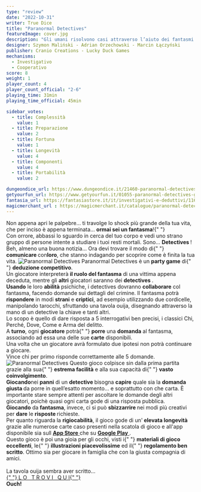 ```yaml
---
type: "review"
date: "2022-10-31"
writer: True Dice
title: "Paranormal Detectives"
featureImage: cover.jpg
description: "Gli umani risolvono casi attraverso l’aiuto dei fantasmi!"
designer: Szymon Maliński - Adrian Orzechowski - Marcin Łączyński
publisher: Cranio Creations - Lucky Duck Games
mechanisms:
  - Investigativo
  - Cooperativo
score: 8
weight: 1
player_count: 4
player_count_official: "2-6"
playing_time: 31min
playing_time_official: 45min

sidebar_votes:
  - title: Complessità
    value: 1
  - title: Preparazione
    value: 2
  - title: Fortuna
    value: 1
  - title: Longevità
    value: 4
  - title: Componenti
    value: 4
  - title: Portabilità
    value: 2

dungeondice_url: https://www.dungeondice.it/21460-paranormal-detectives.html
getyourfun_url: https://www.getyourfun.it/01055-paranormal-detectives-giochi-di-investigazione.html?fast_search=fs
fantasia_url: https://fantasiastore.it/it/investigativi-e-deduttivi/11609-paranormal-detectives.html
magicmerchant_url : https://magicmerchant.it/catalogue/paranormal-detectives-45512/
---
```


<Setting>
  Non appena apri le palpebre… ti travolge lo shock più grande della tua vita,
  che per inciso è appena terminata… <strong>ormai sei un fantasma</strong>!{" "}
  <br />
  Con orrore, abbassi lo sguardo in cerca del tuo corpo e vedi uno strano gruppo
  di persone intente a studiare i tuoi resti mortali. Sono… <strong>
    Detectives
  </strong>! <br />
  Beh, almeno una buona notizia… Ora devi trovare il modo di{" "}
  <strong>comunicare </strong>con<strong>loro</strong>, che stanno indagando per
  scoprire come è finita la tua vita.
</Setting>

<img src="./game1.jpg" alt="Paranormal Detectives" />

<Rules>
  Paranormal Detectives è un <strong>party game</strong> di{" "}
  <strong>deduzione competitivo</strong>. <br />
  Un giocatore interpreterà <strong>il ruolo del fantasma</strong> di una vittima
  appena deceduta, mentre gli <strong>altri</strong> giocatori saranno dei <strong>
    detectives
  </strong>.<br />
  <strong>Usando</strong> le loro <strong>abilità</strong> psichiche, i
  detectives dovranno <strong>collaborare</strong> col fantasma, facendo domande
  sui dettagli del crimine. Il fantasma potrà <strong>rispondere</strong> in
  modi <strong>strani</strong> e <strong>criptici</strong>, ad esempio
  utilizzando due cordicelle, manipolando tarocchi, sfruttando una tavola ouija,
  disegnando attraverso la mano di un detective la chiave e tanti altri.
  <br />
  Lo scopo è quello di dare risposta a 5 interrogativi ben precisi, i classici
  Chi, Perché, Dove, Come e Arma del delitto.
  <br />A <strong>turno</strong>, ogni <strong>giocatore</strong> potrà{" "}
  <strong>porre</strong> una <strong>domanda</strong> al fantasma, associando ad
  essa una delle sue <strong>carte</strong> disponibili.
  <br />
  Una volta che un giocatore avrà formulato due ipotesi non potrà continuare a
  giocare.
  <br />
  Vince chi per primo risponde correttamente alle 5 domande.
</Rules>

<img src="./game2.jpg" alt="Paranormal Detectives" />

<Feedback>
  Questo gioco colpisce sin dalla prima partita grazie alla sua{" "}
  <strong>estrema facilità</strong> e alla sua capacità di{" "}
  <strong>vasto coinvolgimento</strong>.<br />
  <strong>Giocando</strong>nei <strong>panni</strong> di un <strong>
    detective
  </strong> bisogna <strong>capire</strong> quale sia la <strong>
    domanda giusta
  </strong> da porre in quell’esatto momento… e soprattutto con che carta. È importante
  stare sempre attenti per ascoltare le domande degli altri giocatori, poichè quasi
  ogni carta gode di una risposta pubblica.
  <br />
  <strong>Giocando</strong> da <strong>fantasma</strong>, invece, ci si può <strong>
    sbizzarrire
  </strong> nei modi più creativi per <strong>dare</strong> le <strong>
    risposte
  </strong> richieste.
  <br />
  Per quanto riguarda la <strong>rigiocabilità</strong>, il gioco gode di un'<strong>
    elevata longevità
  </strong> grazie alle numerose carte caso presenti nella scatola di gioco e all'app
  disponibile sia sull <a href="https://apps.apple.com/it/app/paranormal-detectives/id1484425840">
    <strong>App Store</strong>
  </a> che su <a href="https://play.google.com/store/apps/details?id=com.luckyduckgames.paranormaldetectives&hl=it&gl=US">
    <strong>Google Play</strong>
  </a>.<br />
  Questo gioco è poi una gioia per gli occhi, visti i{" "}
  <strong>materiali di gioco eccellenti</strong>, le{" "}
  <strong>illustrazioni piacevolissime</strong> ed il{" "}
  <strong>regolamento ben scritto</strong>. Ottimo sia per giocare in famiglia
  che con la giusta compagnia di amici.
  <br />
  <br />
  La tavola ouija sembra aver scritto… <br />
  <a href="https://www.dungeondice.it/21460-paranormal-detectives.html?dda=9A5FB278F">
    {" "}
    L O &nbsp; T R O V I &nbsp; Q U I{" "}
  </a>
  <br />
  <strong>Ouch!</strong>
</Feedback>
